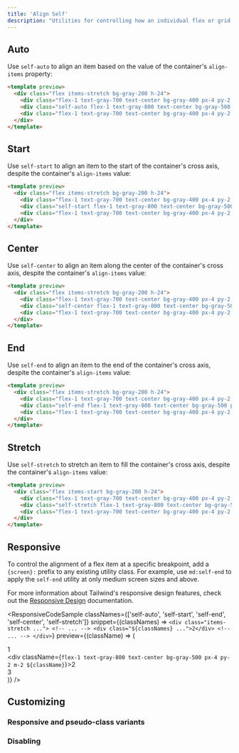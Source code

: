 ```yaml
---
title: 'Align Self'
description: "Utilities for controlling how an individual flex or grid item is positioned along its container's cross axis."
---
```




## Auto

Use `self-auto` to align an item based on the value of the container's `align-items` property:

```html
<template preview>
  <div class="flex items-stretch bg-gray-200 h-24">
    <div class="flex-1 text-gray-700 text-center bg-gray-400 px-4 py-2 m-2">1</div>
    <div class="self-auto flex-1 text-gray-800 text-center bg-gray-500 px-4 py-2 m-2">2</div>
    <div class="flex-1 text-gray-700 text-center bg-gray-400 px-4 py-2 m-2">3</div>
  </div>
</template>
```

## Start

Use `self-start` to align an item to the start of the container's cross axis, despite the container's `align-items` value:

```html
<template preview>
  <div class="flex items-stretch bg-gray-200 h-24">
    <div class="flex-1 text-gray-700 text-center bg-gray-400 px-4 py-2 m-2">1</div>
    <div class="self-start flex-1 text-gray-800 text-center bg-gray-500 px-4 py-2 m-2">2</div>
    <div class="flex-1 text-gray-700 text-center bg-gray-400 px-4 py-2 m-2">3</div>
  </div>
</template>
```

## Center

Use `self-center` to align an item along the center of the container's cross axis, despite the container's `align-items` value:

```html
<template preview>
  <div class="flex items-stretch bg-gray-200 h-24">
    <div class="flex-1 text-gray-700 text-center bg-gray-400 px-4 py-2 m-2">1</div>
    <div class="self-center flex-1 text-gray-800 text-center bg-gray-500 px-4 py-2 m-2">2</div>
    <div class="flex-1 text-gray-700 text-center bg-gray-400 px-4 py-2 m-2">3</div>
  </div>
</template>
```

## End

Use `self-end` to align an item to the end of the container's cross axis, despite the container's `align-items` value:

```html
<template preview>
  <div class="flex items-stretch bg-gray-200 h-24">
    <div class="flex-1 text-gray-700 text-center bg-gray-400 px-4 py-2 m-2">1</div>
    <div class="self-end flex-1 text-gray-800 text-center bg-gray-500 px-4 py-2 m-2">2</div>
    <div class="flex-1 text-gray-700 text-center bg-gray-400 px-4 py-2 m-2">3</div>
  </div>
</template>
```

## Stretch

Use `self-stretch` to stretch an item to fill the container's cross axis, despite the container's `align-items` value:

```html
<template preview>
  <div class="flex items-start bg-gray-200 h-24">
    <div class="flex-1 text-gray-700 text-center bg-gray-400 px-4 py-2 m-2">1</div>
    <div class="self-stretch flex-1 text-gray-800 text-center bg-gray-500 px-4 py-2 m-2">2</div>
    <div class="flex-1 text-gray-700 text-center bg-gray-400 px-4 py-2 m-2">3</div>
  </div>
</template>
```

## Responsive

To control the alignment of a flex item at a specific breakpoint, add a `{screen}:` prefix to any existing utility class. For example, use `md:self-end` to apply the `self-end` utility at only medium screen sizes and above.

For more information about Tailwind's responsive design features, check out the [Responsive Design](/docs/responsive-design) documentation.

<ResponsiveCodeSample
  classNames={['self-auto', 'self-start', 'self-end', 'self-center', 'self-stretch']}
  snippet={(classNames) => `
    <div class="items-stretch ...">
      <!-- ... -->
      <div class="${classNames} ...">2</div>
      <!-- ... -->
    </div>
  `}
  preview={(className) => (
    <div className="flex items-stretch bg-gray-200 h-24">
      <div className="flex-1 text-gray-700 text-center bg-gray-400 px-4 py-2 m-2">1</div>
      <div className={`flex-1 text-gray-800 text-center bg-gray-500 px-4 py-2 m-2 ${className}`}>2</div>
      <div className="flex-1 text-gray-700 text-center bg-gray-400 px-4 py-2 m-2">3</div>
    </div>
  )}
/>

## Customizing

### Responsive and pseudo-class variants

<Variants plugin="alignSelf" name="align-self" />

### Disabling

<Disabling plugin="alignSelf" name="align-self" />
